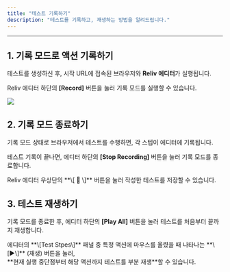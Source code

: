 ```yaml
---
title: "테스트 기록하기"
description: "테스트를 기록하고, 재생하는 방법을 알려드립니다."
---
```


---

## 1. 기록 모드로 액션 기록하기

테스트를 생성하신 후, 시작 URL에 접속된 브라우저와 **Reliv 에디터**가 실행됩니다.

Reliv 에디터 하단의 **\[Record\]** 버튼을 눌러 기록 모드를 실행할 수 있습니다.

<img className="block" src="/assets/write/write/browser-editor.png" />

## 2. 기록 모드 종료하기

기록 모드 상태로 브라우저에서 테스트를 수행하면, 각 스텝이 에디터에 기록됩니다.

테스트 기록이 끝나면, 에디터 하단의 **\[Stop Recording\]** 버튼을 눌러 기록 모드를 종료합니다.

<Note>
  Reliv 에디터 우상단의 **\[ 💾 \]** 버튼을 눌러 작성한 테스트를 저장할 수
  있습니다.
</Note>

## 3. 테스트 재생하기

기록 모드를 종료한 후, 에디터 하단의 **\[Play All\]** 버튼을 눌러 테스트를 처음부터 끝까지 재생합니다.

<Note>
  에디터의 **\[Test Stpes\]** 패널 중 특정 액션에 마우스를 올렸을 때 나타나는
  **\[▶︎\]** (재생) 버튼을 눌러, <br />
  **현재 실행 중단점부터 해당 액션까지 테스트를 부분 재생**할 수 있습니다.
</Note>

